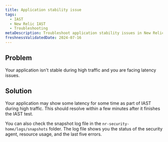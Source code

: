 ```yaml
---
title: Application stability issue
tags:
  - IAST
  - New Relic IAST
  - Troubleshooting
metaDescription: Troubleshoot application stability issues in New Relic platform.
freshnessValidatedDate: 2024-07-16
---
```


## Problem

Your application isn't stable during high traffic and you are facing latency issues.

## Solution

Your application may show some latency for some time as part of IAST during high traffic. This should resolve within a few minutes after it finishes the IAST test.

You can also check the snapshot log file in the `nr-security-home/logs/snapshots` folder. The log file shows you the status of the security agent, resource usage, and the last five errors.